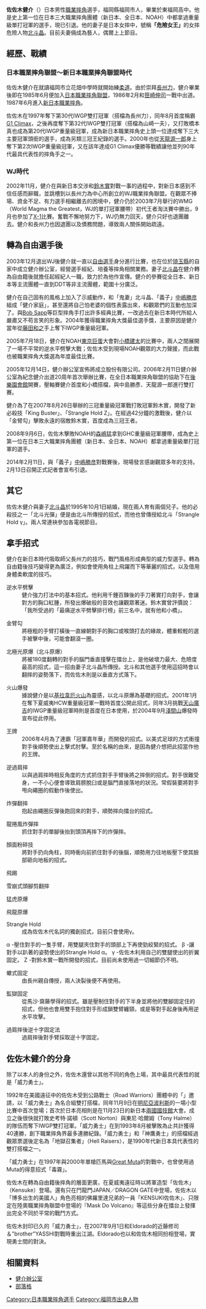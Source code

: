 {{Infobox Pro Wrestler
| name = 佐佐木健介
| ringnames = {{ubl|佐佐木健介|威力勇士}}
| birthname =
| nickname = 肌肉火山
| image = KensukeSasaki.jpg
| img_capt = 2008年9月GHC重量级冠軍防衛戰後。
| height = {{height|m=1.80}}
| weight = {{convert|115|kg|lb}}
| nationality = {{JPN}}
| birth_date = {{birth date and age|1966|8|4}}
| death_date =
| birth_place = 日本[[南區_(福岡市)|福岡市南區]]
| resides = 日本[[埼玉縣|埼玉縣]]
| group = [[鑽石擂臺|鑽石擂臺]]（{{lang|ja|ダイヤモンド・リング}}）
| exp = [[柔道|柔道]]
| trainer = {{ubl|[[長州力|長州力]]|[[馬沙·齋藤|馬沙·齋藤]]}}
| debut = {{Start date and age|1986|2}}
| retired = 2014年2月11日
| website =
| titles = {{ubl|三冠重量級王座|亞洲雙打王座|IWGP重量級王座|IWGP雙打王座|G1 Climax優勝|GHC重量級王座|GHC雙打王座}}
}}{{Japanese
| japanese = 佐々木 健介
| kana = ささき けんすけ
| romaji = Sasaki Kensuke
| 舊寫 =
|}}
'''佐佐木健介'''（{{bd|1966年|8月4日|||}}）日本男性[[日本職業摔角|職業摔角]]選手，福岡縣福岡市人，畢業於東福岡高中。他是史上第一位在日本三大職業摔角團體（新日本、全日本、NOAH）中都拿過重量級單打冠軍的選手，現已引退。他的妻子是日本女摔中，號稱'''「危險女王」'''的女摔危險人物[[北斗晶|北斗晶]]。目前夫妻倆成為藝人，偶爾上上節目。

== 經歷、戰績 ==
=== 日本職業摔角聯盟～新日本職業摔角聯盟時代 ===
佐佐木健介在就讀福岡市立花畑中學時就開始練[[柔道|柔道]]。由於崇拜[[長州力|長州力]]，健介畢業後即在1985年6月便加入[[日本職業摔角聯盟|日本職業摔角聯盟]]，1986年2月和[[笹崎伸司|笹崎伸司]]一戰中出道。1987年6月進入[[新日本職業摔角|新日本職業摔角]]。 

佐佐木在1997年奪下第30代IWGP雙打冠軍（搭檔為長州力），同年8月首度稱霸[[G1_Climax|G1 Climax]]，之後再度奪下第32代IWGP雙打冠軍（搭檔為山崎一夫），又打敗橋本真也成為第20代IWGP重量級冠軍，成為新日本職業摔角史上頭一位達成奪下三大主要冠軍頭銜的選手，成為另類三冠王紀錄的選手。2000年也從[[天龍源一郎|天龍源一郎]]身上奪下第2次IWGP重量級冠軍，又在該年達成G1 Climax優勝等戰績讓他並列90年代最具代表性的摔角手之一。

=== WJ時代 ===
2002年11月，健介在與新日本交涉和[[鈴木實|鈴木實]]對戰一事的過程中，對新日本感到不信任感而辭職，並跳槽到以長州力為中心所創立的WJ職業摔角聯盟。在觀眾不捧場、資金不足、有力選手相繼離去的困境中，健介仍於2003年7月舉行的WMG（World Magma the Greatest，WJ的單打冠軍腰帶）初代王者淘汰賽中勝出，9月也參加了[[X-1|X-1]]比賽。奮戰不懈地努力下，WJ仍無力回天，健介只好也退團離去。健介和長州力也因退團以及債務問題，導致兩人關係開始疏遠。

== 轉為自由選手後 ==
2003年12月退出WJ後健介就一直以[[自由選手|自由選手]]身分進行比賽，也在位於[[琦玉縣|琦玉縣]]的自家中成立健介辦公室，經營選手經紀、培養等摔角相關業務。妻子[[北斗晶|北斗晶]]在健介轉為自由籍後就擔任起經紀人一職，致力於為他作宣傳。健介的參賽從全日本、新日本等主流團體一直到DDT等非主流團體，範圍十分廣泛。

健介在自己固有的風格上加入了示威動作，和「鬼妻」北斗晶、「義子」[[中嶋勝彦|中嶋勝彦]]組成「健介家庭」，甚至還將自己怕老婆的個性表露出來，和觀眾們的互動也加深了。與[[Bob_Sapp|Bob Sapp]]等巨型摔角手打出許多經典比賽，一改過去在新日本時代所給人嚴肅又不苟言笑的形象。2004年獲得職業摔角大獎最佳選手獎，主要原因是健介當年從[[藤田和之|藤田和之]]手上奪下IWGP重量級冠軍。

2005年7月18日，健介在NOAH[[東京巨蛋|東京巨蛋]]大會對[[小橋建太|小橋建太]]的比賽中，兩人之間展開了一場不平常的逆水平劈擊大戰；佐佐木受到現場NOAH觀眾的大力聲援，而此戰也被職業摔角大獎選為年度最佳比賽。

2005年12月14日，健介辦公室宣佈將成立股份有限公司。2006年2月11日健介辦公室為紀念健介出道20周年首次舉辦比賽，在全日本職業摔角聯盟的協助下在[[後樂園會館|後樂園會館]]開賽，壓軸賽健介首度和小橋搭檔，與中島勝彥、天龍源一郎進行雙打賽。 

健介為了在2007年8月26日舉辦的三冠重量級冠軍戰打敗冠軍鈴木實，開發了新必殺技「King Buster」、「Strangle Hold Z」。在經過42分鐘的激戰後，健介以「金臂勾」擊敗永遠的宿敵鈴木實，首度成為三冠王者。

2008年9月6日，佐佐木擊敗NOAH的[[森嶋猛|森嶋猛]]拿到GHC重量級冠軍腰帶，成為史上第一位在日本三大職業摔角團體（新日本、全日本、NOAH）都拿過重量級單打冠軍的選手。

2014年2月11日，與「義子」[[中嶋勝彦|中嶋勝彦]]對戰賽後，現場發言感謝觀眾多年的支持。2月13日召開正式記者會宣布引退。

== 其它 ==
佐佐木健介與妻子[[北斗晶|北斗晶]]於1995年10月1日結婚，現在兩人育有兩個兒子。他的必殺技之一「北斗光彈」便是由北斗所傳授的招式，而他也曾傳授給北斗「Strangle Hold γ」。兩人常連袂參加各電視節目。

== 拿手招式 ==
健介在新日本時代吸取師父長州力的技巧，戰鬥風格形成典型的威力型選手。轉為自由籍後技巧變得更為廣泛，例如會使用角柱上飛躍而下等華麗的招式，以及借用身體柔軟度的技巧。

;逆水平劈擊
:健介強力打法中的基本招式。他利用千錘百鍊後的手刀著實打向對手，會讓對方的胸口紅腫，所發出爆破般的音效也讓觀眾著迷。鈴木實曾評價說：「我所受過的「最痛逆水平劈擊排行榜」前三名中，就有他和小橋」。 

;金臂勾
:將極粗的手臂打橫後一直線朝對手的胸口或喉頭打去的緣故，體重較輕的選手被擊中後，可能會翻滾一圈。

;北極光原爆（北斗原爆）
:將被180度翻轉的對手的腦門垂直撞擊在擂台上，是他破壞力最大、危險度最高的招式，這一招由妻子北斗晶所傳授。北斗和其他選手使用這招時會以翻摔的姿勢落下，而佐佐木則是以垂直方式落下。

;火山爆發
:據說健介是以[[基拉韋厄火山|基拉韋厄火山]]為靈感，以北斗原爆為基礎的招式。2001年1月在奪下夏威夷HCW重量級冠軍一戰時首度公開此招式，同年3月挑戰[[天山廣吉|天山廣吉]]的IWGP重量級冠軍時則是首度在日本使用，於2004年9月[[淺間山|淺間山]]爆發時宣布從此停用。

;王牌
:2006年4月為了連霸「冠軍嘉年華」而開發的招式。以美式足球的方式衝撞對手後順勢使出上擊式肘擊。至於名稱的由來，是因為健介想把此招當作他的王牌。

;逆過肩摔
:以與過肩摔時相反角度的方式抓住對手手臂後將之摔倒的招式。對手很難受身，一不小心便會導致肩膀脫臼或是腦門直接落地的狀況。常假裝要將對手甩向繩圈的假動作後使出。

;炸彈翻摔 
:抱起由繩圈反彈後跑回來的對手，順勢摔向擂台的招式。

;龍捲風炸彈摔 
:抓住對手的單腳後抬到頭頂再摔下的炸彈摔。

;顏面粉碎技 
:將對手扔向角柱，同時衝向前抓住對手的後腦，順勢用力往地板壓下使其臉部砸向地板的招式。

;飛踢 

;雪崩式頭腳剪翻摔 

;猛虎原爆 

;飛龍原爆 

;Strangle Hold 
:成為佐佐木代名詞的獨創招式，目前只會使用γ。 
α -壓住對手的一隻手臂，用雙腿夾住對手的頭部上下再使勁絞緊的招式。 
β -讓對手以趴著的姿勢使出的Strangle Hold α。 
γ -佐佐木利用自己的雙腿使出的折翼固定。 
Ζ -對鈴木實一戰所開發的招式，目前尚未使用過一切細節仍不明。 

;蠍式固定 
:由長州親自傳授，兩人決裂後便不再使用。 

;監獄固定 
:從馬沙·齋藤學得的招式。雖是壓制住對手的下半身並將他的雙腳固定住的招式，但他也會用雙手抱住對手形成鎖雙臂纏頸，或是等對手起身後再用逆水平攻擊。 

;過肩摔後逆十字固定法
:過肩摔後對手臂採取逆十字固定。

== 佐佐木健介的分身 ==
除了以本人的身份之外，佐佐木還曾以其他不同的角色上場，其中最具代表性的就是「威力勇士」。 

1992年在美國遠征中的佐佐木受到公路戰士（Road Warriors）團體中的「{{link-en|神鷹勇士|Road Warrior Hawk}}」邀請，以「威力勇士」為名合組雙打搭檔，同年11月9日在[[明尼亞波利斯|明尼亞波利斯]]的一場小型比賽中首次登場；首次於日本亮相則是在11月23日的新日本[[兩國國技館|兩國國技館]]大會。成立之後很快就打敗史考特·諾頓（Scott Norton）與東尼·哈爾姆（Tony Halme）的隊伍而奪下IWGP雙打冠軍。「威力勇士」在到1993年8月被擊敗為止共計獲得40連勝，創下職業摔角界最多連勝紀錄。「威力勇士」和「神鷹勇士」的搭檔經過觀眾票選後定名為「地獄召集者」（Hell Raisers），是1990年代新日本具代表性的雙打搭檔之一。 

「威力勇士」在1997年與2000年單槍匹馬與[[武藤敬司|Great Muta]]的對戰中，也曾使用過Muta的得意招式「毒霧」。 

佐佐木在轉為自由籍後摔角的層面更廣，在夏威夷遠征時以將軍造型「佐佐木」（Kensuke）登場。還有只在鬥龍門JAPAN／DRAGON GATE中登場，佐佐木以「博多出生的美國人」角色亮相的佛羅里達兄弟的一員「KENSUKI佐佐木」、只限定在陸奧職業摔角聯盟中登場的『Mask Do Volcano』等這些分身在擂台上發揮出完全不同於平常的戰鬥方式。 

佐佐木封印已久的「威力勇士」，在2007年9月1日和Eldorado的近藤修司＆"brother"YASSHI對戰時重出江湖。Eldorado也以和佐佐木相同扮相登場，實現勇士間的對決。

== 相關資料 ==
* [https://web.archive.org/web/20071005090745/http://kensuke-office.com/ 健介辦公室]
* [https://web.archive.org/web/20070315083405/http://kensuke.livedoor.biz/ 部落格]

[[Category:日本職業摔角選手|Category:日本職業摔角選手]]
[[Category:福岡市出身人物|Category:福岡市出身人物]]